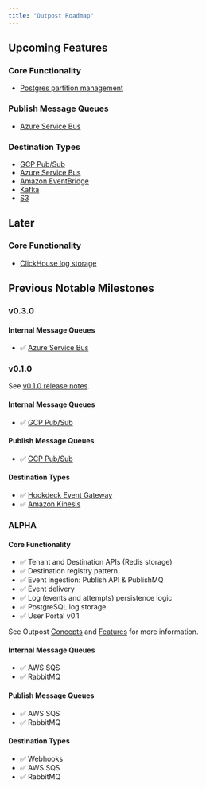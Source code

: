 ```yaml
---
title: "Outpost Roadmap"
---
```


## Upcoming Features

### Core Functionality

- [Postgres partition management](https://github.com/hookdeck/outpost/issues/249)

### Publish Message Queues

- [Azure Service Bus](https://github.com/hookdeck/outpost/issues/139)

### Destination Types

- [GCP Pub/Sub](https://github.com/hookdeck/outpost/issues/140)
- [Azure Service Bus](https://github.com/hookdeck/outpost/issues/241)
- [Amazon EventBridge](https://github.com/hookdeck/outpost/issues/201)
- [Kafka](https://github.com/hookdeck/outpost/issues/141)
- [S3](https://github.com/orgs/hookdeck/projects/21/views/1?filterQuery=s3&pane=issue&itemId=113373337&issue=hookdeck%7Coutpost%7C418)

## Later

### Core Functionality

- [ClickHouse log storage](https://github.com/hookdeck/outpost/issues/52)

## Previous Notable Milestones

### v0.3.0

#### Internal Message Queues

- ✅ [Azure Service Bus](https://github.com/orgs/hookdeck/projects/21?pane=issue&itemId=101269468&issue=hookdeck%7Coutpost%7C139)

### v0.1.0

See [v0.1.0 release notes](https://github.com/hookdeck/outpost/releases/tag/v0.1.0).

#### Internal Message Queues

- ✅ [GCP Pub/Sub](https://github.com/hookdeck/outpost/issues/138)

#### Publish Message Queues

- ✅ [GCP Pub/Sub](https://github.com/hookdeck/outpost/issues/325)

#### Destination Types

- ✅ [Hookdeck Event Gateway](https://github.com/hookdeck/outpost/issues/136)
- ✅ [Amazon Kinesis](https://github.com/hookdeck/outpost/issues/305)

### ALPHA

#### Core Functionality

- ✅ Tenant and Destination APIs (Redis storage)
- ✅ Destination registry pattern
- ✅ Event ingestion: Publish API & PublishMQ
- ✅ Event delivery
- ✅ Log (events and attempts) persistence logic
- ✅ PostgreSQL log storage
- ✅ User Portal v0.1

See Outpost [Concepts](/docs/concepts) and [Features](/docs/features) for more information.

#### Internal Message Queues

- ✅ AWS SQS
- ✅ RabbitMQ

#### Publish Message Queues

- ✅ AWS SQS
- ✅ RabbitMQ

#### Destination Types

- ✅ Webhooks
- ✅ AWS SQS
- ✅ RabbitMQ

<style jsx>
  {`
    h3 {
      border-bottom: 1px solid hsl(var(--foreground) / 0.8);
      margin-top: 2.5rem !important;
      margin-bottom: 1rem !important;
    }
  `}
</style>
